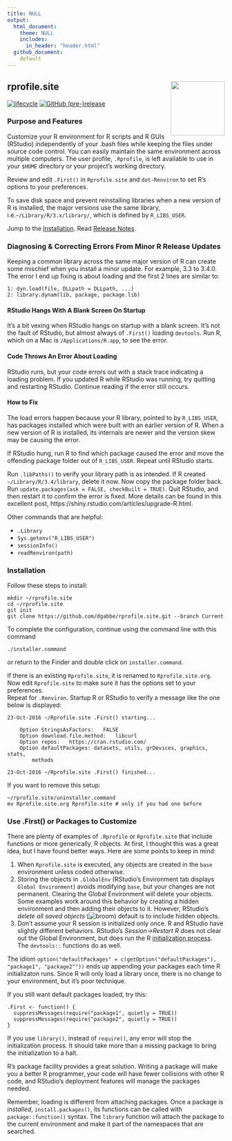 ```yaml
---
title: NULL
output: 
  html_document:
    theme: NULL
    includes:
      in_header: "header.html"
  github_document:
    default
---
```


## rprofile.site <img src="./logo.png" align="right" width=125 />

[![lifecycle](https://img.shields.io/badge/lifecycle-stable-green.svg)](https://www.tidyverse.org/lifecycle/#stable)
[![GitHub (pre-)release](https://img.shields.io/github/release/dgabbe/rprofile.site/all.svg)](https://github.com/dgabbe/rprofile.site/releases/Current)

### Purpose and Features

Customize your R environment for R scripts and R GUIs (RStudio) independently of
your .bash files while keeping the files under source code control. You can
easily maintain the same environment across multiple computers. The user
profile, `.Rprofile`, is left available to use in your `$HOME` directory or your
project's working directory.

Review and edit `.First()` in `Rprofile.site` and `dot-Renviron` to set R's options to your
preferences.

To save disk space and prevent reinstalling libraries when a new version of R is installed, 
the major versions use the same library, i.e.`~/Library/R/3.x/library/`, which is defined 
by `R_LIBS_USER`.

Jump to the [Installation](#installation). Read [Release Notes](NEWS.md).

### Diagnosing & Correcting Errors From Minor R Release Updates

Keeping a common library across the same major version of R can create some
mischief when you install a minor update. For example, 3.3 to 3.4.0.  The error
I end up fixing is about loading and the first 2 lines are similar to:
```
1: dyn.load(file, DLLpath = DLLpath, ...)
2: library.dynam(lib, package, package.lib)
```

#### RStudio Hangs With A Blank Screen On Startup
It's a bit vexing when RStudio hangs on startup with a blank screen.  It's not
the fault of RStudio, but almost always of `.First()` loading `devtools`. Run R, 
which on a Mac is `/Applications/R.app`, to see the error.

#### Code Throws An Error About Loading
RStudio runs, but your code errors out with a stack trace indicating a loading 
problem.  If you updated R while RStudio was running, try quitting and restarting 
RStudio.  Continue reading if the error still occurs.

#### How to Fix
The load errors happen because your R library, pointed to by `R_LIBS_USER`, has 
packages installed which were built with an earlier version of R. When a new version
of R is installed, its internals are newer and the version skew may 
be causing the error.

If RStudio hung, run R to find which package caused the error and move the 
offending package folder out of `R_LIBS_USER`.  Repeat until RStudio starts.  

Run `.libPaths()` to verify your library path is as intended.  If R created `~/Library/R/3.4/library`,
delete it now. Now copy the package folder back.  Run `update.packages(ask = FALSE, checkBuilt = TRUE)`.
Quit RStudio, and then restart it to confirm the error is fixed.  More details can be found 
in this excellent post, https://shiny.rstudio.com/articles/upgrade-R.html.

Other commands that are helpful:

* `.Library`
* `Sys.getenv("R_LIBS_USER")`
* `sessionInfo()`
* `readRenviron(path)`

### Installation

Follow these steps to install:
```
mkdir ~/rprofile.site
cd ~/rprofile.site
git init
git clone https://github.com/dgabbe/rprofile.site.git --branch Current
```
To complete the configuration, continue using the command line with this command
```
./installer.command
```
or return to the Finder and double click on `installer.command`.

If there is an existing `Rprofile.site`, it is renamed to `Rprofile.site.org`. 
Now edit `Rprofile.site` to make sure it has the options set to your preferences.  
Repeat for `.Renviron`.  Startup R or RStudio to verify a message like the one below is displayed:
```
23-Oct-2016 ~/Rprofile.site .First() starting...

    Option StringsAsFactors:   FALSE
    Option download.file.method:   libcurl
    Option repos:   https://cran.rstudio.com/
    Option defaultPackages: datasets, utils, grDevices, graphics, stats,
        methods

23-Oct-2016 ~/Rprofile.site .First() finished...
```

If you want to remove this setup:

```
~/rprofile.site/uninstaller.command
mv Rprofile.site.org Rprofile.site # only if you had one before
```

### Use .First() or Packages to Customize

There are plenty of examples of `.Rprofile` or `Rprofile.site` that
include functions or more generically, R objects.  At first, I thought this was
a great idea, but I have found better ways.  Here are some points to keep in mind:

1. When `Rprofile.site` is executed, any objects are created
in the `base` environment unless coded otherwise.
2. Storing the objects in `.GlobalEnv` (RStudio's Environment tab displays
`Global Environment`) avoids modifying `base`, but your changes are not
permanent.  Clearing the Global Environment will delete your objects. Some
examples work around this behavior by creating a hidden environment and then
adding their objects to it.  However, RStudio's *delete all saved objects*
(![broom](./broom.png)) default is to include hidden objects.
3. Don't assume your R session is initialized only
once.  R and RStudio have slightly different behaviors.  RStudio's
*Session->Restart R* does not clear out the Global Environment, but does run the
R [initialization
process](https://stat.ethz.ch/R-manual/R-devel/library/base/html/Startup.html).
The `devtools::` functions do as well.

The idiom `option("defaultPackages" =
c(getOption("defaultPackages"), "package1", "package2""))` ends up appending
your packages each time R initializaton runs.  Since R will only load a library
once, there is no change to your environment, but it's poor technique.

If you still want default packages loaded, try this:
```
.First <- function() {
  suppressMessages(require("package1", quietly = TRUE))
  suppressMessages(require("package2", quietly = TRUE))
}
```
If you use `library()`, instead of `require()`, any error will stop the initialization
process.  It should take more than a missing package to bring the initialization
to a halt.

R's package facility provides a great solution. Writing a package will make you
a better R programmer, your code will have fewer collisions with other R code,
and RStudio's deployment features will manage the packages needed.

Remember, loading is different from attaching packages.  Once a package is
*installed*, `install.packages()`, its functions can be called with
`package::function()` syntax.  The `library` function will attach the package to
the current environment and make it part of the namespaces that are searched.
